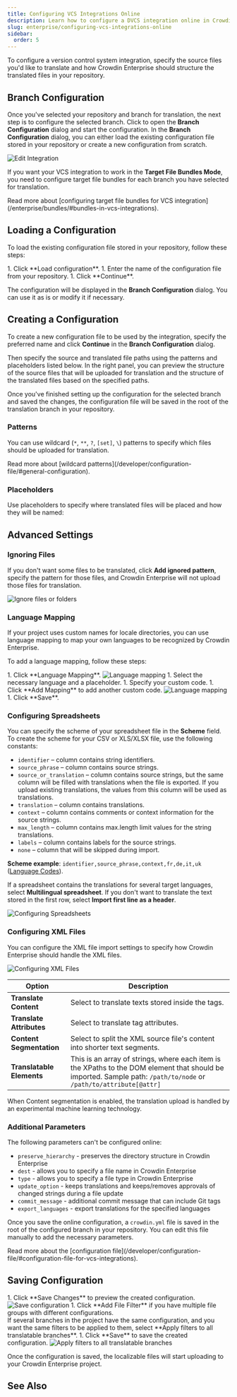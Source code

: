 ```yaml
---
title: Configuring VCS Integrations Online
description: Learn how to configure a DVCS integration online in Crowdin
slug: enterprise/configuring-vcs-integrations-online
sidebar:
  order: 5
---
```



To configure a version control system integration, specify the source files you'd like to translate and how Crowdin Enterprise should structure the translated files in your repository.

## Branch Configuration

Once you've selected your repository and branch for translation, the next step is to configure the selected branch. Click <Icon name="mdi:pencil" class="inline-icon" /> to open the **Branch Configuration** dialog and start the configuration. In the **Branch Configuration** dialog, you can either load the existing configuration file stored in your repository or create a new configuration from scratch.

<Image src={editIntegrationEditBranchBtn} alt="Edit Integration" class="width-2xl" />

If you want your VCS integration to work in the **Target File Bundles Mode**, you need to configure target file bundles for each branch you have selected for translation.

<ReadMore>
  Read more about [configuring target file bundles for VCS integration](/enterprise/bundles/#bundles-in-vcs-integrations).
</ReadMore>

## Loading a Configuration

To load the existing configuration file stored in your repository, follow these steps:

<Steps>
  1. Click **Load configuration**.
  1. Enter the name of the configuration file from your repository.
  1. Click **Continue**.
</Steps>

The configuration will be displayed in the **Branch Configuration** dialog. You can use it as is or modify it if necessary.

## Creating a Configuration

To create a new configuration file to be used by the integration, specify the preferred name and click **Continue** in the **Branch Configuration** dialog.

Then specify the source and translated file paths using the patterns and placeholders listed below. In the right panel, you can preview the structure of the source files that will be uploaded for translation and the structure of the translated files based on the specified paths.

Once you've finished setting up the configuration for the selected branch and saved the changes, the configuration file will be saved in the root of the translation branch in your repository.

### Patterns

You can use wildcard (`*`, `**`, `?`, `[set]`, `\`) patterns to specify which files should be uploaded for translation.

<ReadMore>
  Read more about [wildcard patterns](/developer/configuration-file/#general-configuration).
</ReadMore>

### Placeholders

Use placeholders to specify where translated files will be placed and how they will be named:

<Include file="placeholders.mdx" />

## Advanced Settings

### Ignoring Files

If you don't want some files to be translated, click **Add ignored pattern**, specify the pattern for those files, and Crowdin Enterprise will not upload those files for translation.

<Image src={ignoreFiles} alt="Ignore files or folders" class="width-2xl" />

### Language Mapping

If your project uses custom names for locale directories, you can use language mapping to map your own languages to be recognized by Crowdin Enterprise.

To add a language mapping, follow these steps:

<Steps>
  1. Click **Language Mapping**. <Image src={languageMapping} alt="Language mapping" class="width-2xl" />
  1. Select the necessary language and a placeholder.
  1. Specify your custom code.
  1. Click **Add Mapping** to add another custom code. <Image src={languageMapping2} alt="Language mapping" class="width-lg" />
  1. Click **Save**.
</Steps>

### Configuring Spreadsheets

You can specify the scheme of your spreadsheet file in the **Scheme** field. To create the scheme for your CSV or XLS/XLSX file, use the following constants:

- `identifier` &ndash; column contains string identifiers.
- `source_phrase` &ndash; column contains source strings.
- `source_or_translation` &ndash; column contains source strings, but the same column will be filled with translations when the file is exported. If you upload existing translations, the values from this column will be used as translations.
- `translation` &ndash; column contains translations.
- `context` &ndash; column contains comments or context information for the source strings.
- `max_length` &ndash; column contains max.length limit values for the string translations.
- `labels` &ndash; column contains labels for the source strings.
- `none` &ndash; column that will be skipped during import.

**Scheme example**: `identifier,source_phrase,context,fr,de,it,uk` ([Language Codes](/developer/language-codes/)).

If a spreadsheet contains the translations for several target languages, select **Multilingual spreadsheet**. If you don't want to translate the text stored in the first row, select **Import first line as a header**.

<Image src={configuringSpreadsheets} alt="Configuring Spreadsheets" class="width-2xl" />

### Configuring XML Files

You can configure the XML file import settings to specify how Crowdin Enterprise should handle the XML files.

<Image src={configuringXml} alt="Configuring XML Files" class="width-2xl" />

| **Option**                | **Description**                                                                                                                                                    |
|---------------------------|--------------------------------------------------------------------------------------------------------------------------------------------------------------------|
| **Translate Content**     | Select to translate texts stored inside the tags.                                                                                                                  |
| **Translate Attributes**  | Select to translate tag attributes.                                                                                                                                |
| **Content Segmentation**  | Select to split the XML source file's content into shorter text segments.                                                                                          |
| **Translatable Elements** | This is an array of strings, where each item is the XPaths to the DOM element that should be imported. Sample path: `/path/to/node` or `/path/to/attribute[@attr]` |

<Aside>
  When Content segmentation is enabled, the translation upload is handled by an experimental machine learning technology.
</Aside>

### Additional Parameters

The following parameters can't be configured online:

- `preserve_hierarchy` - preserves the directory structure in Crowdin Enterprise
- `dest` - allows you to specify a file name in Crowdin Enterprise
- `type` - allows you to specify a file type in Crowdin Enterprise
- `update_option` - keeps translations and keeps/removes approvals of changed strings during a file update
- `commit_message` - additional commit message that can include Git tags
- `export_languages` - export translations for the specified languages

Once you save the online configuration, a `crowdin.yml` file is saved in the root of the configured branch in your repository. You can edit this file manually to add the necessary parameters.

<ReadMore>
  Read more about the [configuration file](/developer/configuration-file/#configuration-file-for-vcs-integrations).
</ReadMore>

## Saving Configuration

<Steps>
  1. Click **Save Changes** to preview the created configuration. <Image src={filesListFilter} alt="Save configuration" class="width-2xl" />
  1. Click **Add File Filter** if you have multiple file groups with different configurations. <br/>If several branches in the project have the same configuration, and you want the same filters to be applied to them, select **Apply filters to all translatable branches**.
  1. Click **Save** to save the created configuration. <Image src={filesList} alt="Apply filters to all translatable branches" class="width-2xl" />
</Steps>

Once the configuration is saved, the localizable files will start uploading to your Crowdin Enterprise project.

## See Also

<CardGrid>
  <LinkCard
    title="GitHub"
    href="/enterprise/github-integration/"
  />
  <LinkCard
    title="GitLab"
    href="/enterprise/gitlab-integration/"
  />
  <LinkCard
    title="Bitbucket"
    href="/enterprise/bitbucket-integration/"
  />
  <LinkCard
    title="Azure Repos"
    href="/enterprise/azure-repos-integration/"
  />
</CardGrid>
